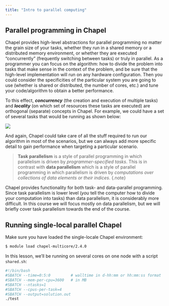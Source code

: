 ```yaml
---
title: "Intro to parallel computing"
---
```


<!-- ## Quick review of the previous sessions -->

<!-- - we wrote the serial version of the 2D heat transfer solver in Chapel `baseSolver.chpl`: initial T=25, zero -->
<!--   boundary conditions on the left/upper sides, and linearly increasing temperature on the boundary for the -->
<!--   right/bottom sides; the temperature should converge to a steady state -->
<!-- - it optionally took the following `config` variables from the command line: _rows_, _cols_, _niter_, _iout_, -->
<!--   _jout_, _tolerance_, _nout_ -->
<!-- - we ran the benchmark solution to convergence after 7750 iterations -->

<!-- ```sh -->
<!-- $ ./baseSolver --rows=650 --iout=200 --niter=10_000 --tolerance=0.002 --nout=1000 -->
<!-- ``` -->

<!-- - we learned how to time individual sections of the code -->
<!-- - we saw that `--fast` flag sped up calculation by ~100X -->

## Parallel programming in Chapel

Chapel provides high-level abstractions for parallel programming no matter the grain size of your tasks,
whether they run in a shared memory or a distributed memory environment, or whether they are executed
"concurrently" (frequently switching between tasks) or truly in parallel. As a programmer you can focus on the
algorithm: how to divide the problem into tasks that make sense in the context of the problem, and be sure
that the high-level implementation will run on any hardware configuration. Then you could consider the
specificities of the particular system you are going to use (whether is shared or distributed, the number of
cores, etc.) and tune your code/algorithm to obtain a better performance.

To this effect, **_concurrency_** (the creation and execution of multiple tasks) and **_locality_** (on which
set of resources these tasks are executed) are orthogonal (separate) concepts in Chapel. For example, we could
have a set of several tasks that would be running as shown below:

![](/fig/orthogonal.png)

<!-- ``` -->
<!-- a. concurrently by the same processor in a single compute node (**serial local** code), -->
<!-- b. in parallel by several processors in a single compute node (**parallel local** code), -->
<!-- c. in parallel by several processors distributed in different compute nodes (**parallel distributed** -->
<!--    code), or -->
<!-- d. serially (one by one) by several processors distributed in different compute nodes (**serial -->
<!--    distributed** code -- yes, this is possible in Chapel) -->
<!-- ``` -->
<!-- Similarly, each of these tasks could be using variables located in: -->
<!-- ``` -->
<!-- a. the local memory on the compute node where it is running, or -->
<!-- b. on distributed memory located in other compute nodes. -->
<!-- ``` -->

And again, Chapel could take care of all the stuff required to run our algorithm in most of the
scenarios, but we can always add more specific detail to gain performance when targeting a particular
scenario.

> **Task parallelism** is a style of parallel programming in which parallelism is driven by
> *programmer-specified tasks*. This is in contrast with **data parallelism** which is a style of
> parallel programming in which parallelism is driven by *computations over collections of data elements
> or their indices*.
{.note}

Chapel provides functionality for both task- and data-parallel programming. Since task parallelism is lower
level (*you* tell the computer how to divide your computation into tasks) than data parallelism, it is
considerably more difficult. In this course we will focus mostly on data parallelism, but we will briefly
cover task parallelism towards the end of the course.







## Running single-local parallel Chapel

Make sure you have loaded the single-locale Chapel environment:

```sh
$ module load chapel-multicore/2.4.0
```

<!-- ```sh -->
<!-- source /project/def-sponsor00/shared/syncHPC/startSingleLocale.sh -->
<!-- ``` -->

In this lesson, we'll be running on several cores on one node with a script `shared.sh`:

```sh
#!/bin/bash
#SBATCH --time=0:5:0         # walltime in d-hh:mm or hh:mm:ss format
#SBATCH --mem-per-cpu=3600   # in MB
#SBATCH --ntasks=1
#SBATCH --cpus-per-task=4
#SBATCH --output=solution.out
./test
```
